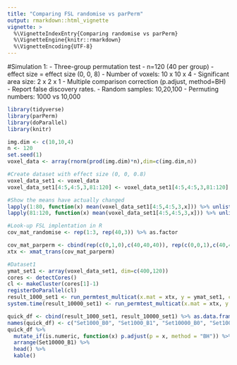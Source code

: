 ```yaml
---
title: "Comparing FSL randomise vs parPerm"
output: rmarkdown::html_vignette
vignette: >
  %\VignetteIndexEntry{Comparing randomise vs parPerm}
  %\VignetteEngine{knitr::rmarkdown}
  %\VignetteEncoding{UTF-8}
---
```

#Simulation 1:
 - Three-group permutation test
 - n=120 (40 per group)
 - effect size = effect size (0, 0, 8)
 - Number of voxels: 10 x 10 x 4
 - Significant area size: 2 x 2 x 1
 - Multiple comparison correction (p.adjust, method=BH)
 - Report false discovery rates. 
 - Random samples: 10,20,100
 - Permuting numbers: 1000 vs 10,000

```r
library(tidyverse)
library(parPerm)
library(doParallel)
library(knitr)
```

```r
img.dim <- c(10,10,4)
n <- 120
set.seed(1)
voxel_data <- array(rnorm(prod(img.dim)*n),dim=c(img.dim,n))

#Create dataset with effect size (0, 0, 0.8)
voxel_data_set1 <- voxel_data
voxel_data_set1[4:5,4:5,3,81:120] <- voxel_data_set1[4:5,4:5,3,81:120] + 0.8

#Show the means have actually changed
lapply(1:80, function(x) mean(voxel_data_set1[4:5,4:5,3,x])) %>% unlist() %>% mean
lapply(81:120, function(x) mean(voxel_data_set1[4:5,4:5,3,x])) %>% unlist() %>% mean
```

```r
#Look-up FSL implentation in R
cov_mat_randomise <- rep(1:3, rep(40,3)) %>% as.factor 
```

```r
cov_mat_parperm <- cbind(rep(c(0,1,0),c(40,40,40)), rep(c(0,0,1),c(40,40,40)))
xtx <- xmat_trans(cov_mat_parperm)

#Dataset1
ymat_set1 <- array(voxel_data_set1, dim=c(400,120))
cores <- detectCores()
cl <- makeCluster(cores[1]-1)
registerDoParallel(cl)
result_1000_set1 <- run_permtest_multicat(x.mat = xtx, y = ymat_set1, columns = 1:2, split = 2, num_perms = 1000)
system.time(result_10000_set1) <- run_permtest_multicat(x.mat = xtx, y = ymat_set1, columns = 1:2, split = 2, num_perms = 10000)

quick_df <- cbind(result_1000_set1, result_10000_set1) %>% as.data.frame()
names(quick_df) <- c("Set1000_B0", "Set1000_B1", "Set10000_B0", "Set10000_B1")
quick_df %>%
  mutate_if(is.numeric, function(x) p.adjust(p = x, method = "BH")) %>%
  arrange(Set10000_B1) %>%
  head() %>% 
  kable()
```